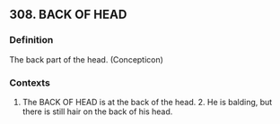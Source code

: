 ## 308. BACK OF HEAD
### Definition
The back part of the head. (Concepticon)

### Contexts
1. The BACK OF HEAD is at the back of the head. 2. He is balding, but there is still hair on the back of his head.

